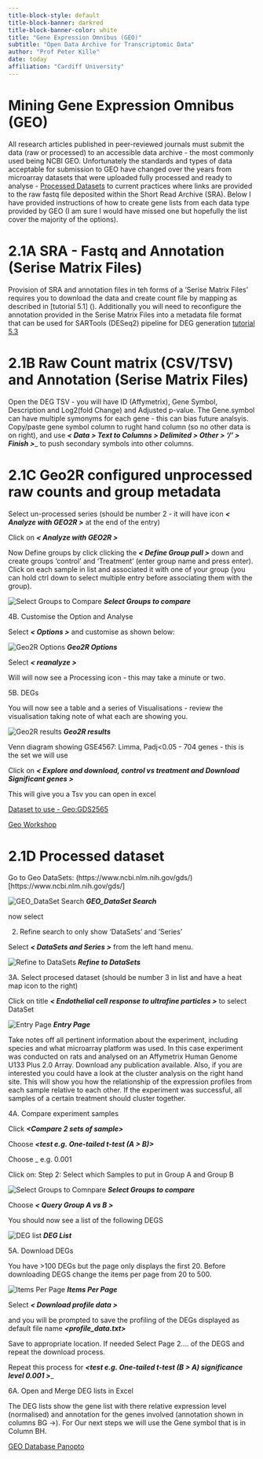 ```yaml
---
title-block-style: default
title-block-banner: darkred
title-block-banner-color: white
title: "Gene Expression Omnibus (GEO)"
subtitle: "Open Data Archive for Transcriptomic Data"
author: "Prof Peter Kille"
date: today
affiliation: "Cardiff University"
---
```


# Mining Gene Expression Omnibus (GEO)

All research articles published in peer-reviewed journals must submit the data (raw or processed) to an accessible data archive - the most commonly used being NCBI GEO. Unfortunately the standards and types of data acceptable for submission to GEO have changed over the years from microarray datasets that were uploaded fully processed and ready to analyse - [Processed Datasets](#2.1D Processed dataset) to current practices where links are provided to the raw fastq file deposited within the Short Read Archive (SRA).  Below I have provided instructions of how to create gene lists from each data type provided by GEO (I am sure I would have missed one but hopefully the list cover the majority of the options).

# 2.1A SRA - Fastq and Annotation (Serise Matrix Files)

Provision of SRA and annotation files in teh forms of a 'Serise Matrix Files' requires you to download the data and create count file by mapping as described in [tutorial 5.1] (). Additionally you will need to reconfigure the annotation provided in the Serise Matrix Files into a metadata file format that can be used for SARTools (DESeq2) pipeline for DEG generation [tutorial 5.3]() 

# 2.1B Raw Count matrix (CSV/TSV) and Annotation (Serise Matrix Files)

Open the DEG TSV - you will have ID (Affymetrix), Gene Symbol, Description and Log2(fold Change) and Adjusted p-value. The Gene.symbol can have multiple symonyms for each gene - this can bias future analsyis. Copy/paste gene symbol column to rught hand column (so no other data is on right), and use ***\< Data \> Text to Columns \> Delimited \> Other \> '/' \> Finish \>***\_ to push secondary symbols into other columns.

# 2.1C Geo2R configured unprocessed raw counts and group metadata

Select un-processed series (should be number 2 - it will have icon ***\< Analyze with GEO2R \>*** at the end of the entry)

Click on ***\< Analyze with GEO2R \>***

Now Define groups by click clicking the ***\< Define Group pull \>*** down and create groups 'control' and 'Treatment' (enter group name and press enter). Click on each sample in list and associated it with one of your group (you can hold ctrl down to select multiple entry before associating them with the group).

![Select Groups to Compare](images/compare_groups_geo2R.png) ***Select Groups to compare***

4B. Customise the Option and Analyse

Select ***\< Options \>*** and customise as shown below:

![Geo2R Options](images/Geo2R_Options.png) ***Geo2R Options***

Select ***\< reanalyze \>***

Will will now see a Processing icon - this may take a minute or two.

5B. DEGs

You will now see a table and a series of Visualisations - review the visualisation taking note of what each are showing you.

![Geo2R results](images/GEO2R_results.png) ***Geo2R results***

Venn diagram showing GSE4567: Limma, Padj\<0.05 - 704 genes - this is the set we will use

Click on ***\< Explore and download, control vs treatment and Download Significant genes \>***

This will give you a Tsv you can open in excel

[Dataset to use - Geo:GDS2565](https://www.ncbi.nlm.nih.gov/sites/GDSbrowser?acc=GDS2565)

[Geo Workshop](https://cf.sharepoint.com/:b:/t/SystemsBiology/ESRyTPUlb_dJgpHLXUbYk2wBO_SyL9gXhOXOs-BpHFSPsw?e=FXrOLC)

# 2.1D Processed dataset

Go to Geo DataSets: (https://www.ncbi.nlm.nih.gov/gds/)\[https://www.ncbi.nlm.nih.gov/gds/\]

![GEO_DataSet Search](images/GEO_DataSets.png) ***GEO_DataSet Search***

now select <Search>

2.  Refine search to only show 'DataSets' and 'Series'

Select ***\< DataSets and Series \>*** from the left hand menu.

![Refine to DataSets](images/DataSet_Selection.png) ***Refine to DataSets***

3A. Select procesed dataset (should be number 3 in list and have a heat map icon to the right)

Click on title ***\< Endothelial cell response to ultrafine particles \>*** to select DataSet

![Entry Page](images/GDS2565.png) ***Entry Page***

Take notes off all pertinent information about the experiment, including species and what microarray platform was used. In this case experiment was conducted on rats and analysed on an Affymetrix Human Genome U133 Plus 2.0 Array. Download any publication available. Also, if you are interested you could have a look at the cluster analysis on the right hand site. This will show you how the relationship of the expression profiles from each sample relative to each other. If the experiment was successful, all samples of a certain treatment should cluster together.

4A. Compare experiment samples

Click ***\<Compare 2 sets of sample\>***

Choose ***\<test e.g. One-tailed t-test (A \> B)\>***

Choose <significance level>\_ e.g. 0.001

Click on: Step 2: Select which Samples to put in Group A and Group B

![Select Groups to Comnpare](images/group_compare.png) ***Select Groups to compare***

Choose ***\< Query Group A vs B \>***

You should now see a list of the following DEGS

![DEG list](images/DEGs.png) ***DEG List***

5A. Download DEGs

You have \>100 DEGs but the page only displays the first 20. Before downloading DEGS change the items per page from 20 to 500.

![Items Per Page](images/Items_per_page.png) ***Items Per Page***

Select ***\< Download profile data \>***

and you will be prompted to save the profiling of the DEGs displayed as default file name ***\<profile_data.txt\>***

Save to appropriate location. If needed Select Page 2.... of the DEGS and repeat the download process.

Repeat this process for ***\<test e.g. One-tailed t-test (B \> A) significance level 0.001 \>***\_

6A. Open and Merge DEG lists in Excel

The DEG lists show the gene list with there relative expression level (normalised) and annotation for the genes involved (annotation shown in columns BG -\>). For Our next steps we will use the Gene symbol that is in Column BH.

[GEO Database Panopto](https://cardiff.cloud.panopto.eu/Panopto/Pages/Viewer.aspx?id=fc9e75dd-2cad-4c45-9c90-ab6b00bf41e2)
